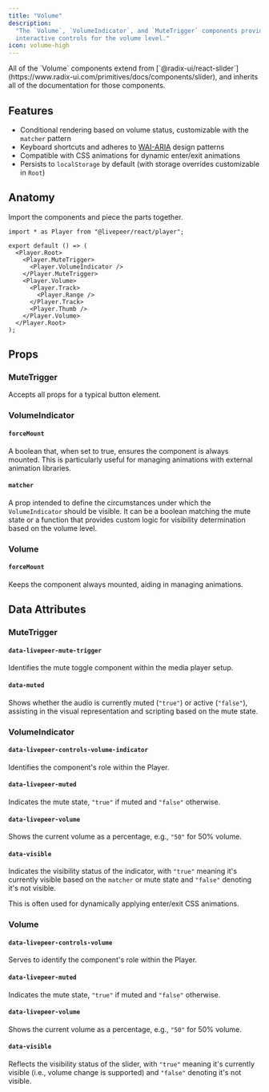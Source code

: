 ```yaml
---
title: "Volume"
description:
  "The `Volume`, `VolumeIndicator`, and `MuteTrigger` components provide
  interactive controls for the volume level."
icon: volume-high
---
```



<ExampleWithCode type="player" id="volume" />

<Info>
  All of the `Volume` components extend from
  [`@radix-ui/react-slider`](https://www.radix-ui.com/primitives/docs/components/slider),
  and inherits all of the documentation for those components.
</Info>

## Features

- Conditional rendering based on volume status, customizable with the `matcher`
  pattern
- Keyboard shortcuts and adheres to [WAI-ARIA](https://w3c.github.io/aria/)
  design patterns
- Compatible with CSS animations for dynamic enter/exit animations
- Persists to `localStorage` by default (with storage overrides customizable in
  `Root`)

## Anatomy

Import the components and piece the parts together.

```tsx
import * as Player from "@livepeer/react/player";

export default () => (
  <Player.Root>
    <Player.MuteTrigger>
      <Player.VolumeIndicator />
    </Player.MuteTrigger>
    <Player.Volume>
      <Player.Track>
        <Player.Range />
      </Player.Track>
      <Player.Thumb />
    </Player.Volume>
  </Player.Root>
);
```

## Props

### MuteTrigger

Accepts all props for a typical button element.

### VolumeIndicator

#### `forceMount`

A boolean that, when set to true, ensures the component is always mounted. This
is particularly useful for managing animations with external animation
libraries.

#### `matcher`

A prop intended to define the circumstances under which the `VolumeIndicator`
should be visible. It can be a boolean matching the mute state or a function
that provides custom logic for visibility determination based on the volume
level.

### Volume

#### `forceMount`

Keeps the component always mounted, aiding in managing animations.

## Data Attributes

### MuteTrigger

#### `data-livepeer-mute-trigger`

Identifies the mute toggle component within the media player setup.

#### `data-muted`

Shows whether the audio is currently muted (`"true"`) or active (`"false"`),
assisting in the visual representation and scripting based on the mute state.

### VolumeIndicator

#### `data-livepeer-controls-volume-indicator`

Identifies the component's role within the Player.

#### `data-livepeer-muted`

Indicates the mute state, `"true"` if muted and `"false"` otherwise.

#### `data-livepeer-volume`

Shows the current volume as a percentage, e.g., `"50"` for 50% volume.

#### `data-visible`

Indicates the visibility status of the indicator, with `"true"` meaning it's
currently visible based on the `matcher` or mute state and `"false"` denoting
it's not visible.

This is often used for dynamically applying enter/exit CSS animations.

### Volume

#### `data-livepeer-controls-volume`

Serves to identify the component's role within the Player.

#### `data-livepeer-muted`

Indicates the mute state, `"true"` if muted and `"false"` otherwise.

#### `data-livepeer-volume`

Shows the current volume as a percentage, e.g., `"50"` for 50% volume.

#### `data-visible`

Reflects the visibility status of the slider, with `"true"` meaning it's
currently visible (i.e., volume change is supported) and `"false"` denoting it's
not visible.
